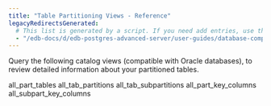 ```yaml
---
title: "Table Partitioning Views - Reference"
legacyRedirectsGenerated:
  # This list is generated by a script. If you need add entries, use the `legacyRedirects` key.
  - "/edb-docs/d/edb-postgres-advanced-server/user-guides/database-compatibility-for-oracle-developers-guide/9.6/Database_Compatibility_for_Oracle_Developers_Guide_v9.6.1.121.html"
---
```


<div id="table_partitioning_views_reference" class="registered_link"></div>

Query the following catalog views (compatible with Oracle databases), to review detailed information about your partitioned tables.

<div class="toctree" maxdepth="3">

all_part_tables all_tab_partitions all_tab_subpartitions all_part_key_columns all_subpart_key_columns

</div>
